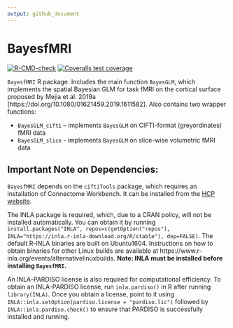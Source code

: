 ```yaml
---
output: github_document
---
```


<!-- README.md is generated from README.Rmd. Please edit that file -->

# BayesfMRI

<!-- badges: start -->
[![R-CMD-check](https://github.com/mandymejia/BayesfMRI/workflows/R-CMD-check/badge.svg)](https://github.com/mandymejia/BayesfMRI/actions)
[![Coveralls test coverage](https://coveralls.io/repos/github/mandymejia/BayesfMRI/badge.svg)](https://coveralls.io/r/mandymejia/BayesfMRI?branch=master)
<!-- badges: end -->

`BayesfMRI` R package. Includes the main function `BayesGLM`, which implements the spatial Bayesian GLM for task fMRI on the cortical surface proposed by Mejia et al. 2019a [https://doi.org/10.1080/01621459.2019.1611582].  Also contains two wrapper functions:

* `BayesGLM_cifti` – implements `BayesGLM` on CIFTI-format (greyordinates) fMRI data
* `BayesGLM_slice` - implements `BayesGLM` on slice-wise volumetric fMRI data

## Important Note on Dependencies:

`BayesfMRI` depends on the `ciftiTools` package, which requires an installation of Connectome Workbench.  It can be installed from the [HCP website](https://www.humanconnectome.org/software/get-connectome-workbench).

The INLA package is required, which, due to a CRAN policy, will not be installed automatically. You can obtain it by running `install.packages("INLA", repos=c(getOption("repos"), INLA="https://inla.r-inla-download.org/R/stable"), dep=FALSE)`.  The default R-INLA binaries are built on Ubuntu1604. Instructions on how to obtain binaries for other Linux builds are available at https://www.r-inla.org/events/alternativelinuxbuilds.  **Note: INLA must be installed before installing `BayesfMRI`.**

An INLA-PARDISO license is also required for computational efficiency.  To obtain an INLA-PARDISO license, run `inla.pardiso()` in R after running `library(INLA)`. Once you obtain a license, point to it using `INLA::inla.setOption(pardiso.license = "pardiso.lic")` followed by `INLA::inla.pardiso.check()` to ensure that PARDISO is successfully installed and running.
